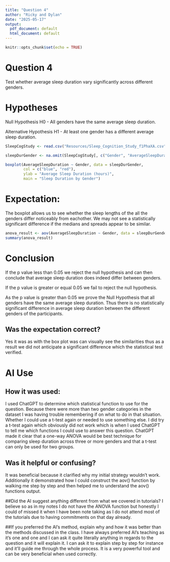 ```yaml
---
title: "Question 4"
author: "Ricky and Dylan"
date: "2025-05-17"
output:
  pdf_document: default
  html_document: default
---
```


```r
knitr::opts_chunk$set(echo = TRUE)
```

# Question 4
Test whether average sleep duration vary significantly across different genders.

# Hypotheses
Null Hypothesis H0 - All genders have the same average sleep duration.

Alternative Hypothesis H1 - At least one gender has a different average sleep duration.

```r
SleepCogStudy <- read.csv("Resources/Sleep_Cognition_Study_f1PhaXA.csv")
```

```r
sleepDurGender <- na.omit(SleepCogStudy[, c("Gender", "AverageSleepDuration")])

boxplot(AverageSleepDuration ~ Gender, data = sleepDurGender,
        col = c("blue", "red"),
        ylab = "Average Sleep Duration (hours)",
        main = "Sleep Duration by Gender")
```

# Expectation:
The boxplot allows us to see whether the sleep lengths of the all the genders differ noticeably from eachother. We may not see a statistically significant difference if the medians and spreads appear to be similar.

```r
anova_result <- aov(AverageSleepDuration ~ Gender, data = sleepDurGender)
summary(anova_result)
```


# Conclusion
If the p value less than 0.05 we reject the null hypothesis and can then conclude that average sleep duration does indeed differ between genders.

If the p value is greater or equal 0.05 we fail to reject the null hypothesis.

As the p value is greater than 0.05 we prove the Null Hypothesis that all genders have the same average sleep duration. Thus there is no statistically significant difference in average sleep duration between the different genders of the participants.

## Was the expectation correct?
Yes it was as with the box plot was can visually see the similarities thus as a result we did not anticipate a significant difference which the statistical test verified.

# AI Use

## How it was used:
I used ChatGPT to determine which statistical function to use for the question. Because there were more than two gender categories in the dataset I was having trouble remembering if on what to do in that situation. Whether I could use a t-test again or needed to use something else. I did try a t-test again which obviously did not work which is when I used ChatGPT to tell me which functions I could use to answer this question. ChatGPT made it clear that a one-way ANOVA would be best technique for comparing sleep duration across three or more genders and that a t-test can only be used for two groups.

## Was it helpful or confusing?
It was beneficial because it clarified why my initial strategy wouldn't work.  Additionally it demonstrated how I could construct the aov() function by walking me step by step and then helped me to understand the aov() functions output.

##Did the AI suggest anything different from what we covered in tutorials?
I believe so as in my notes I do not have the ANOVA function but honestly I could of missed it when I have been note taking as I do not attend most of the tutorials due to having commitments on that day already.

##If you preferred the AI’s method, explain why and how it was better than the methods discussed in the class.
I have always preferred AI's teaching as it's one and one and I can ask it quite literally anything in regards to the question and it will explain it. I can ask it to explain step by step for instance and it'll guide me through the whole process. It is a very powerful tool and can be very beneficial when used correctly.